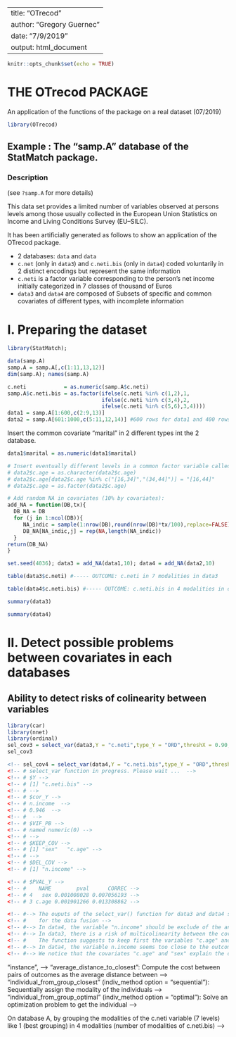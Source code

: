 
---
title: "OTrecod"
author: "Gregory Guernec"
date: "7/9/2019"
output: html_document
---
<!--
%\VignetteEngine{knitr::knitr}
%\VignetteIndexEntry{OTrecod}
-->



```r
knitr::opts_chunk$set(echo = TRUE)
```

# THE OTrecod PACKAGE 

An application of the functions of the package on a real dataset      (07/2019)

```r
library(OTrecod)
```

## Example : The "samp.A" database of the StatMatch package. 

### Description 

(see `?samp.A` for more details)

This data set provides a limited number of variables observed at persons levels among those usually collected in the European Union Statistics on Income and Living Conditions Survey (EU–SILC). 

It has been artificially generated as follows to show an application of the OTrecod package.

- 2 databases: `data` and `data`
- `c.net` (only in `data3`) and `c.neti.bis` (only in `data4`) coded voluntarily in 2 distinct encodings but represent the same information
- `c.neti` is a factor variable corresponding to the person's net income initially categorized in 7 classes of thousand of Euros
- `data3` and `data4` are composed of Subsets of specific and common covariates of different types, with incomplete information



# I. Preparing the dataset 

```r
library(StatMatch);

data(samp.A)
samp.A = samp.A[,c(1:11,13,12)]
dim(samp.A); names(samp.A)
```

```r
c.neti            = as.numeric(samp.A$c.neti)
samp.A$c.neti.bis = as.factor(ifelse(c.neti %in% c(1,2),1, 
                              ifelse(c.neti %in% c(3,4),2, 
                              ifelse(c.neti %in% c(5,6),3,4)))) 
data1 = samp.A[1:600,c(2:9,13)]
data2 = samp.A[601:1000,c(5:11,12,14)] #600 rows for data1 and 400 rows for data2
```

Insert the common covariate "marital" in 2 different types int the 2 database.

```r
data1$marital = as.numeric(data1$marital)
```

```r
# Insert eventually different levels in a common factor variable called "c.age"
# data2$c.age = as.character(data2$c.age)
# data2$c.age[data2$c.age %in% c("[16,34]","(34,44]")] = "[16,44]"
# data2$c.age = as.factor(data2$c.age)

# Add random NA in covariates (10% by covariates):
add_NA = function(DB,tx){
  DB_NA = DB
  for (j in 1:ncol(DB)){
     NA_indic = sample(1:nrow(DB),round(nrow(DB)*tx/100),replace=FALSE)
     DB_NA[NA_indic,j] = rep(NA,length(NA_indic))
  }
return(DB_NA)
}

set.seed(4036); data3 = add_NA(data1,10); data4 = add_NA(data2,10)

table(data3$c.neti) #----- OUTCOME: c.neti in 7 modalities in data3
```

```r
table(data4$c.neti.bis) #----- OUTCOME: c.neti.bis in 4 modalities in data4
```

```r
summary(data3)
```

```r
summary(data4)
```

# II. Detect possible problems between covariates in each databases

## Ability to detect risks of colinearity between variables

```r
library(car)
library(nnet)
library(ordinal)
sel_cov3 = select_var(data3,Y = "c.neti",type_Y = "ORD",threshX = 0.90,threshY = 0.90,thresh_vif = 10)
sel_cov3
```

```r
<!-- sel_cov4 = select_var(data4,Y = "c.neti.bis",type_Y = "ORD",threshX = 0.90,threshY = 0.90,thresh_vif = 10); sel_cov4 -->
<!-- # select_var function in progress. Please wait ...  -->
<!-- # $Y -->
<!-- # [1] "c.neti.bis" -->
<!-- # -->
<!-- # $cor_Y -->
<!-- # n.income  -->
<!-- # 0.946  -->
<!-- #  -->
<!-- # $VIF_PB -->
<!-- # named numeric(0) -->
<!-- # -->
<!-- # $KEEP_COV -->
<!-- # [1] "sex"   "c.age" -->
<!-- # -->
<!-- # $DEL_COV -->
<!-- # [1] "n.income" -->

<!-- # $PVAL_Y -->
<!-- #    NAME        pval      CORREC -->
<!-- # 4   sex 0.001008028 0.007056193 -->
<!-- # 3 c.age 0.001901266 0.013308862 -->

<!-- #--> The ouputs of the select_var() function for data3 and data4 suggests that the variables "sex" and "c.age" are good candidates -->
<!-- #    for the data fusion -->
<!-- #--> In data4, the variable "n.income" should be exclude of the analysis because of its too strong association with the outcome. -->
<!-- #--> In data3, there is a risk of multicolinearity between the covariates "hsize5" and "hsize" and between "age" and "c.age". -->
<!-- #    The function suggests to keep first the variables "c.age" and "sex" for the data fusion. -->
<!-- #--> In data4, the variable n.income seems too close to the outcome of interest. The question about its maintenance for the rest of the study should be worth asked. -->
<!-- #--> We notice that the covariates "c.age" and "sex" explain the outcomes similarly in the two databases. -->
```

<!-- # Based on the previous results, we decide  to remove the covariate "age" from data3: -->
<!-- data3 = data3[,setdiff(colnames(data3),"age")]; names(data3) -->
<!-- #[1] "area5"   "urb"     "hsize"   "hsize5"  "c.age"   "sex"     "marital" "c.neti"  -->


<!-- # ... We also remove the covariate "n.income" and "age" from data4: -->
<!-- data4 = data4[,setdiff(colnames(data4),c("n.income","age"))]; names(data4) -->
<!-- #[1] "hsize5"     "c.age"      "sex"        "marital"    "edu7"       "ww"         "c.neti.bis" -->



<!-- # III. Prepare database for OT algorithm with the remaining covariates -->
<!-- #--------------------------------------------------------------------- -->

<!-- # Using the mergedbs() function (requires the function "compare_lists","transfo_targets",and "imput_cov") -->
<!-- # Handle missing data by multiple imputation (MICE) -->
<!-- # Stores all the information in a single database -->

<!-- library(mice); library(plyr); library(missMDA) -->

<!-- db_test  = merge_dbs(data3,data4,NAME_Y1 = "c.neti",NAME_Y2 = "c.neti.bis",ordinal_DB1 = c(2,4,5,8), ordinal_DB2 = c(1,2,7), impute = "MICE",R_MICE = 3, seed_func = 4036) -->
<!-- # DBS MERGING in progress. Please wait ...  -->
<!-- # Y1  -->
<!-- # Y2  -->
<!-- # DBS MERGING OK  -->
<!-- # ----------------------- -->
<!-- # SUMMARY OF DBS MERGING:  -->
<!-- # Nb of removed subjects because of NA on Y: 100 ( 10 %)  -->
<!-- # Nb of removed covariates because of their different types: 1  -->
<!-- # Nb of remained covariates: 3  -->
<!-- # More details in output ...  -->

<!-- summary(db_test) -->
<!-- #           Length Class      Mode      -->
<!-- # DB_READY       6      data.frame list      -->
<!-- # Y1_LEVELS      7      -none-     character -->
<!-- # Y2_LEVELS      4      -none-     character -->
<!-- # REMOVE1        1      -none-     character -->
<!-- # REMOVE2        0      -none-     NULL      -->
<!-- # REMAINING_VAR  3      -none-     character -->
<!-- # IMPUTE_TYPE    1      -none-     character -->
<!-- # MICE_DETAILS   2      -none-     list      -->
<!-- # DB1_RAW        8      data.frame list      -->
<!-- # DB2_RAW        7      data.frame list      -->
<!-- # SEED           1      -none-     numeric   -->

<!-- summary(db_test$DB_READY) -->
<!-- # DB             Y1         Y2           c.age     hsize5    sex     -->
<!-- # Min.   :1.0   (15,20] :112   1   :149   [16,34] :193   1  :123   1:429   -->
<!-- # 1st Qu.:1.0   (0,10]  :106   2   :119   (34,44] :172   2  :385   2:471   -->
<!-- # Median :1.0   (10,15] :101   3   : 75   (44,54] :180   3  :219           -->
<!-- # Mean   :1.4   (-Inf,0]: 93   4   : 17   (54,64] :124   4  :130           -->
<!-- # 3rd Qu.:2.0   (20,25] : 58   NA's:540   (64,104]:231   >=5: 43           -->
<!-- # Max.   :2.0   (Other) : 70                                               -->
<!-- #               NA's    :360     -->



<!-- # IV. OT application on the remaining dataset -->
<!-- #-------------------------------------------- -->

<!-- # The OT function requires the prior execution of: "inst","average_from_group_closest" -->

<!-- library(rdist)  -->
<!-- library(dplyr); library(ROI); library(ROI.plugin.glpk) -->
<!-- library(ompr); library(ompr.roi) -->


<!-- #---------------------------------------------------------------------------------------------------------- -->
<!-- # The OT function: Implementation of the optimal transportation algorithm for data integration -->
<!-- #                  with or without relaxation of the constraints on marginal (OUTCOME and R-OUTCOME models) -->
<!-- #---------------------------------------------------------------------------------------------------------- -->

<!-- # This function require the functions: -->
<!-- # --> "instance",  -->
<!-- # --> "average_distance_to_closest": Compute the cost between pairs of outcomes as the average distance between -->
<!-- #     covariations of individuals with these outcomes, but considering only the percent closest neighbors. -->
<!-- # --> "individual_from_group_closest" (indiv_method option = "sequential"): Sequentially assign the modality of the individuals -->
<!-- #     to that of the closest neighbor in the other base until the joint probability values are met. -->
<!-- # --> "individual_from_group_optimal" (indiv_method option = "optimal"): Solve an optimization problem to get the individual -->
<!-- #     transport that minimizes total distance while satisfying the joint probability computed by the model by group. -->


<!-- # ARGUMENTS: -->

<!-- # percent_c   : Percent of closest neighbors taken in the computation of the costs -->
<!-- # maxrelax    : Maximum percentage of deviation from expected probability masses (0 for the OUTCOME model, different for 0 for the R-OUTCOME model.  -->
<!-- #               Please consult the corresponding article) for more details. -->
<!-- # norm        : Distance chosen for calculate the distances between categorical covariates.Equal to O (by default) for the Manhattan distance, -->
<!-- #               equal to 1 for the Euclidean distance or equal to 2 for the Hammind distance. -->
<!-- # indiv_method: Specifies the method used to get individual transport from group joint probabilities ("sequential" or "optimal"). Please consult the -->
<!-- #               corresponding article for more details  -->
<!-- # full_disp   : If true, write the transported value of each individual; -->
<!-- #               otherwise, juste write the number of missed transports -->
<!-- # solver_disp : If false, do not display the outputs of the solver -->


<!-- # OUTPUTS: -->

<!-- # TIME_EXE   : running time of the function -->
<!-- # TRANSPORT_A: Cost matrix corresponding to an estimation (i.e gamma) to the joint distribution of (YA,ZA) -->
<!-- # TRANSPORT_B: Cost matrix corresponding to an estimation (i.e gamma) to the joint distribution of (YB,ZB) -->
<!-- # estimatorZA: Estimators for the distributions of Z conditional to X and Y in base A  -->
<!-- # estimatorYB: Estimators for the distributions of Y conditional to X and Z in base B -->
<!-- # DATA1_OT   : 1st database (A here) with individual OT prediction for "c.neti.bis" -->
<!-- # DATA2_OT   : 2nd database (B here) with individual OT prediction for "c.neti" -->
<!-- #--------------- -->


<!-- # Demo of an OUTCOME model (standard OT algorithm) -->
<!-- #------------------------------------------------- -->

<!-- try4      = OT(db_test$DB_READY, percent_c = 1, maxrelax = 0, norm = 1, indiv_method="sequential", full_disp = FALSE, solver_disp = FALSE) -->
<!-- summary(try4) -->
<!-- #          Length    Class      Mode    -->
<!-- # TIME_EXE       1   difftime   numeric -->
<!-- # TRANSPORT_A   28   -none-     numeric -->
<!-- # TRANSPORT_B   28   -none-     numeric -->
<!-- # estimatorZA 1372   -none-     numeric -->
<!-- # estimatorYB 1372   -none-     numeric -->
<!-- # DATA1_OT       7   data.frame list    -->
<!-- # DATA2_OT       7   data.frame list    -->

<!-- TRANSPORT_A = try4$TRANSPORT_A -->
<!-- row.names(TRANSPORT_A) = levels(db_test$DB_READY[,2]) -->
<!-- colnames(TRANSPORT_A)  = levels(db_test$DB_READY[,3]); TRANSPORT_A -->
<!-- #                    1         2          3            4 -->
<!-- # (-Inf,0]  0.17222222 0.0000000 0.00000000 0.0000000000 -->
<!-- # (0,10]    0.19629630 0.0000000 0.00000000 0.0000000000 -->
<!-- # (10,15]   0.04537037 0.1416667 0.00000000 0.0000000000 -->
<!-- # (15,20]   0.00000000 0.1888889 0.01851852 0.0000000000 -->
<!-- # (20,25]   0.00000000 0.0000000 0.10740741 0.0000000000 -->
<!-- # (25,35]   0.00000000 0.0000000 0.08240741 0.0009259259 -->
<!-- # (35, Inf] 0.00000000 0.0000000 0.00000000 0.0462962963 -->

<!-- # The prediction provided with OT corresponds to the "OTpred" variable of the two datasets DATA1_OT and DATA2_OT -->

<!-- head(try4$DATA1_OT) -->
<!-- #       DB       Y1   Y2    c.age hsize5 sex OTpred -->
<!-- # 21384  1   (0,10] <NA> (64,104]      1   2      1 -->
<!-- # 35973  1  (10,15] <NA> (64,104]      2   1      2 -->
<!-- # 11774  1  (15,20] <NA>  (44,54]      1   1      2 -->
<!-- # 32127  1  (10,15] <NA> (64,104]      2   1      2 -->
<!-- # 6301   1 (-Inf,0] <NA>  [16,34]      4   1      1 -->
<!-- # 12990  1 (-Inf,0] <NA>  [16,34]      2   2      1 -->


<!-- head(try4$DATA2_OT) -->
<!-- #       DB   Y1 Y2    c.age hsize5 sex   OTpred -->
<!-- # 33372  2 <NA>  2 (64,104]      2   1  (10,15] -->
<!-- # 36437  2 <NA>  1  [16,34]      2   2 (-Inf,0] -->
<!-- # 3211   2 <NA>  2  (44,54]      2   1  (10,15] -->
<!-- # 21109  2 <NA>  1  [16,34]      3   2 (-Inf,0] -->
<!-- # 8474   2 <NA>  3  (44,54]      1   2  (20,25] -->
<!-- # 16376  2 <NA>  3 (64,104]      2   1  (20,25] -->



<!-- #---------------------------------------------------------------------------------------------------------- -->
<!-- # The OT_joint function: Model where we directly compute the distribution of the outcomes for each individual or for sets of indviduals  -->
<!-- # that similar values of covariates -->
<!-- #---------------------------------------------------------------------------------------------------------- -->

<!-- # ARGUMENTS -->

<!-- # aggregate_tol : Quantify how much individuals'covariates must be close for aggregation -->
<!-- # norm          : 1 or 2 for entropy depending on the type of regularization chosen (see article for more details) -->
<!-- # percent_clos  : Percent of closest neighbors taken into consideration in regularization -->
<!-- # lambda_reg    : Coefficient measuring the importance of the regularization term (corresponds toR-JOINT model for a value other than 0) -->
<!-- # full_disp     : A boolean. If TRUE, write the transported value of each individual; otherwise, juste write the number of missed transports -->
<!-- # solver_disp   : A boolean. If FALSE, do not display the outputs of the solver -->


<!-- # OUTPUTS -->

<!-- # TIME_EXE      : Running time of the function -->
<!-- # GAMMA_A       : Cost matrix corresponding to an estimation (i.e gamma) to the joint distribution of (YA,ZA)  -->
<!-- # GAMMA_B       : Cost matrix corresponding to an estimation (i.e gamma) to the joint distribution of (YB,ZB) -->
<!-- # estimatorZA   : Estimators for the distributions of Z conditional to X and Y in base A  -->
<!-- # estimatorYB   : Estimators for the distributions of Y conditional to X and Z in base B -->
<!-- # DATA1_OT      : 1st database (A here) with individual OT prediction for "c.neti.bis" -->
<!-- # DATA2_OT      : 2nd database (B here) with individual OT prediction for "c.neti" -->
<!-- #----------- -->

<!-- # A demo -->
<!-- try5 = OT_joint(db_test$DB_READY,maxrelax = 0.0, lambda_reg = 0.0, percent_clos = 0.2, norm = 1, aggregate_tol = 0.5, full_disp = FALSE, solver_disp = FALSE) -->
<!-- #---------------------------------------  -->
<!-- #  AGGREGATE INDIVIDUALS WRT COVARIATES  -->
<!-- #  Reg. weight           =   0  -->
<!-- #  Percent closest       =  20 %  -->
<!-- #  Aggregation tolerance =  0.5  -->
<!-- ---------------------------------------  -->

<!--   summary(try5) -->
<!-- # Length Class      Mode    -->
<!-- # TIME_EXE       1   difftime   numeric -->
<!-- # GAMMA_A       28   -none-     numeric -->
<!-- # GAMMA_B       28   -none-     numeric -->
<!-- # estimatorZA 1372   -none-     numeric -->
<!-- # estimatorYB 1372   -none-     numeric -->
<!-- # DATA1_OT       7   data.frame list    -->
<!-- # DATA2_OT       7   data.frame list   -->




<!-- # V. ASSESS THE PROXIMITY BETWEEN c.neti and c.neti.bis (predicted) BY GROUPING THE MODALITIES OF c.neti  -->
<!-- #------------------------------------------------------------------------------------------------------- -->

<!-- # The function error_group() requires the prior execution of the following functions:  -->
<!-- # family_part(), count_pos(); find_coord(), and try_group() -->

<!-- # Suppose that Y and Z are 2 categorical variables (ordered or not) where the number of levels of Y i bigger than the number of levels of Z -->
<!-- # The error_group() function researches the optimal grouping of modalities of Y to approach at best the distribution of Z to -->
<!-- # give an assessment of the proximity between the two encodings -->

<!-- # Demo on database A only: -->

<!-- cc= error_group(Ypred,try4$DATA1_OT$Y1,ord=TRUE) -->
<!-- #                                                        combi error_rate -->
<!-- # 1  (-Inf,0] (0,10]/(10,15] (15,20]/(20,25] (25,35]/(35, Inf]        7.6 -->
<!-- # 2  (-Inf,0] (0,10]/(10,15] (15,20]/(20,25]/(25,35] (35, Inf]       15.6 -->
<!-- # 3  (-Inf,0] (0,10] (10,15]/(15,20]/(20,25] (25,35]/(35, Inf]       17.4 -->
<!-- # 4  (-Inf,0] (0,10]/(10,15] (15,20] (20,25]/(25,35]/(35, Inf]       17.8 -->
<!-- # 5  (-Inf,0] (0,10]/(10,15]/(15,20] (20,25] (25,35]/(35, Inf]       24.8 -->
<!-- # 6  (-Inf,0] (0,10] (10,15]/(15,20]/(20,25]/(25,35] (35, Inf]       25.4 -->
<!-- # 7  (-Inf,0]/(0,10] (10,15] (15,20]/(20,25] (25,35]/(35, Inf]       27.2 -->
<!-- # 8  (-Inf,0] (0,10] (10,15]/(15,20] (20,25]/(25,35]/(35, Inf]       27.6 -->
<!-- # 9  (-Inf,0] (0,10]/(10,15]/(15,20] (20,25]/(25,35] (35, Inf]       32.8 -->
<!-- # 10 (-Inf,0]/(0,10] (10,15] (15,20]/(20,25]/(25,35] (35, Inf]       35.2 -->
<!-- # 11 (-Inf,0]/(0,10] (10,15] (15,20] (20,25]/(25,35]/(35, Inf]       37.4 -->
<!-- # 12 (-Inf,0] (0,10]/(10,15]/(15,20]/(20,25] (25,35] (35, Inf]       43.1 -->
<!-- # 13 (-Inf,0]/(0,10] (10,15]/(15,20] (20,25] (25,35]/(35, Inf]       44.4 -->
<!-- # 14 (-Inf,0] (0,10] (10,15] (15,20]/(20,25]/(25,35]/(35, Inf]       46.3 -->
<!-- # 15 (-Inf,0]/(0,10] (10,15]/(15,20] (20,25]/(25,35] (35, Inf]       52.4 -->
<!-- # 16 (-Inf,0]/(0,10]/(10,15] (15,20] (20,25] (25,35]/(35, Inf]       58.7 -->
<!-- # 17 (-Inf,0]/(0,10] (10,15]/(15,20]/(20,25] (25,35] (35, Inf]       62.8 -->
<!-- # 18 (-Inf,0]/(0,10]/(10,15] (15,20] (20,25]/(25,35] (35, Inf]       66.7 -->
<!-- # 19 (-Inf,0]/(0,10]/(10,15] (15,20]/(20,25] (25,35] (35, Inf]       77.0 -->
<!-- # 20 (-Inf,0]/(0,10]/(10,15]/(15,20] (20,25] (25,35] (35, Inf]       78.7 -->

<!-- #--> On database A, by grouping the modalities of the c.neti variable (7 levels) like 1 (best grouping) in 4 modalities (number of modalities of c.neti.bis) -->
<!-- #    the dissimilarity rate between the 2 variables is less than 8%. -->
